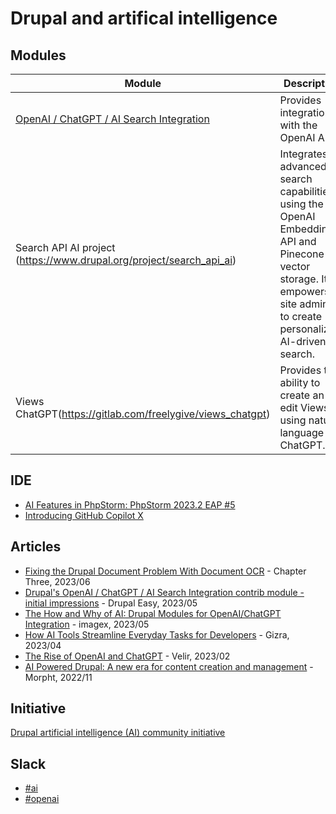 # Drupal and artifical intelligence

## Modules

| Module | Description |
------------------------------------ | ------------------------------------ |
| [OpenAI / ChatGPT / AI Search Integration](https://www.drupal.org/project/openai) | Provides integration with the OpenAI API. |
| Search API AI project (https://www.drupal.org/project/search_api_ai) | Integrates advanced search capabilities using the OpenAI Embedding API and Pinecone for vector storage. It empowers site admins to create personalized, AI-driven search. |
| Views ChatGPT(https://gitlab.com/freelygive/views_chatgpt) | Provides the ability to create an edit Views using natural language via ChatGPT. |

## IDE

- [AI Features in PhpStorm: PhpStorm 2023.2 EAP #5](https://blog.jetbrains.com/phpstorm/2023/06/ai-features-in-phpstorm-phpstorm-2023-2-eap-5/)
- [ Introducing GitHub Copilot X](https://github.com/features/preview/copilot-x)

## Articles

- [Fixing the Drupal Document Problem With Document OCR](https://www.chapterthree.com/blog/fixing-drupal-document-problem-document-ocr) - Chapter Three, 2023/06
- [Drupal's OpenAI / ChatGPT / AI Search Integration contrib module - initial impressions](https://www.drupaleasy.com/blogs/ultimike/2023/05/drupals-openai-chatgpt-ai-search-integration-contrib-module-initial) - Drupal Easy, 2023/05
- [The How and Why of AI: Drupal Modules for OpenAI/ChatGPT Integration](https://imagexmedia.com/blog/drupal-modules-for-openai-chatgpt-integration) - imagex, 2023/05
- [How AI Tools Streamline Everyday Tasks for Developers](https://www.gizra.com/content/ai-tools-drupal-dev/) - Gizra, 2023/04
- [The Rise of OpenAI and ChatGPT](https://www.velir.com/ideas/2023/02/16/the-rise-of-openai-and-chatgpt) - Velir, 2023/02
- [AI Powered Drupal: A new era for content creation and management](https://www.morpht.com/blog/ai-powered-drupal-new-era-content-creation-and-management) - Morpht, 2022/11

## Initiative

[Drupal artificial intelligence (AI) community initiative](https://www.drupal.org/project/artificial_intelligence_initiative)

## Slack

- [#ai](https://drupal.slack.com/archives/CDL2YPBNX)
- [#openai](https://drupal.slack.com/archives/C04NCQGGX0E)

